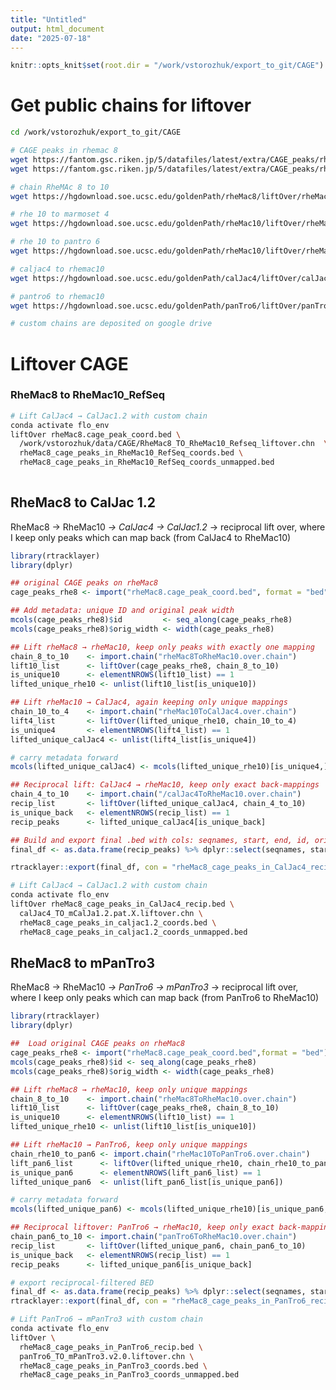 ```yaml
---
title: "Untitled"
output: html_document
date: "2025-07-18"
---
```


```r
knitr::opts_knit$set(root.dir = "/work/vstorozhuk/export_to_git/CAGE")
```


# Get public chains for liftover
```bash
cd /work/vstorozhuk/export_to_git/CAGE

# CAGE peaks in rhemac 8
wget https://fantom.gsc.riken.jp/5/datafiles/latest/extra/CAGE_peaks/rheMac8.cage_peak_coord.bed.gz
wget https://fantom.gsc.riken.jp/5/datafiles/latest/extra/CAGE_peaks/rheMac8.cage_peak_ann.txt.gz

# chain RheMAc 8 to 10
wget https://hgdownload.soe.ucsc.edu/goldenPath/rheMac8/liftOver/rheMac8ToRheMac10.over.chain.gz

# rhe 10 to marmoset 4
wget https://hgdownload.soe.ucsc.edu/goldenPath/rheMac10/liftOver/rheMac10ToCalJac4.over.chain.gz

# rhe 10 to pantro 6
wget https://hgdownload.soe.ucsc.edu/goldenPath/rheMac10/liftOver/rheMac10ToPanTro6.over.chain.gz

# caljac4 to rhemac10
wget https://hgdownload.soe.ucsc.edu/goldenPath/calJac4/liftOver/calJac4ToRheMac10.over.chain.gz

# pantro6 to rhemac10
wget https://hgdownload.soe.ucsc.edu/goldenPath/panTro6/liftOver/panTro6ToRheMac10.over.chain.gz

# custom chains are deposited on google drive 
```


# Liftover CAGE


### RheMac8 to RheMac10_RefSeq 

```bash
# Lift CalJac4 → CalJac1.2 with custom chain
conda activate flo_env
liftOver rheMac8.cage_peak_coord.bed \
  /work/vstorozhuk/data/CAGE/RheMac8_TO_RheMac10_Refseq_liftover.chn  \
  rheMac8_cage_peaks_in_RheMac10_RefSeq_coords.bed \
  rheMac8_cage_peaks_in_RheMac10_RefSeq_coords_unmapped.bed
  
```


## RheMac8 to CalJac 1.2

  RheMac8 -> RheMac10 *-> CalJac4 -> CalJac1.2
  *-> reciprocal lift over, where I keep only peaks which can map back (from CalJac4 to RheMac10) 
  
```r
library(rtracklayer)
library(dplyr)

## original CAGE peaks on rheMac8
cage_peaks_rhe8 <- import("rheMac8.cage_peak_coord.bed", format = "bed")

## Add metadata: unique ID and original peak width
mcols(cage_peaks_rhe8)$id         <- seq_along(cage_peaks_rhe8)
mcols(cage_peaks_rhe8)$orig_width <- width(cage_peaks_rhe8)

## Lift rheMac8 → rheMac10, keep only peaks with exactly one mapping
chain_8_to_10    <- import.chain("rheMac8ToRheMac10.over.chain")
lift10_list      <- liftOver(cage_peaks_rhe8, chain_8_to_10)
is_unique10      <- elementNROWS(lift10_list) == 1
lifted_unique_rhe10 <- unlist(lift10_list[is_unique10])

## Lift rheMac10 → CalJac4, again keeping only unique mappings
chain_10_to_4    <- import.chain("rheMac10ToCalJac4.over.chain")
lift4_list       <- liftOver(lifted_unique_rhe10, chain_10_to_4)
is_unique4       <- elementNROWS(lift4_list) == 1
lifted_unique_calJac4 <- unlist(lift4_list[is_unique4])

# carry metadata forward
mcols(lifted_unique_calJac4) <- mcols(lifted_unique_rhe10)[is_unique4,]

## Reciprocal lift: CalJac4 → rheMac10, keep only exact back‐mappings
chain_4_to_10    <- import.chain("/calJac4ToRheMac10.over.chain")
recip_list       <- liftOver(lifted_unique_calJac4, chain_4_to_10)
is_unique_back   <- elementNROWS(recip_list) == 1
recip_peaks      <- lifted_unique_calJac4[is_unique_back]

## Build and export final .bed with cols: seqnames, start, end, id, orig_width
final_df <- as.data.frame(recip_peaks) %>% dplyr::select(seqnames, start, end, width, score, strand, id, orig_width)

rtracklayer::export(final_df, con = "rheMac8_cage_peaks_in_CalJac4_recip.bed",format = "BED")
```

```bash
# Lift CalJac4 → CalJac1.2 with custom chain
conda activate flo_env
liftOver rheMac8_cage_peaks_in_CalJac4_recip.bed \
  calJac4_TO_mCalJa1.2.pat.X.liftover.chn \
  rheMac8_cage_peaks_in_caljac1.2_coords.bed \
  rheMac8_cage_peaks_in_caljac1.2_coords_unmapped.bed

```

## RheMac8 to mPanTro3

  RheMac8 -> RheMac10 *-> PanTro6 -> mPanTro3
  *-> reciprocal lift over, where I keep only peaks which can map back (from PanTro6 to RheMac10) 

```r
library(rtracklayer)
library(dplyr)

##  Load original CAGE peaks on rheMac8
cage_peaks_rhe8 <- import("rheMac8.cage_peak_coord.bed",format = "bed")
mcols(cage_peaks_rhe8)$id <- seq_along(cage_peaks_rhe8)
mcols(cage_peaks_rhe8)$orig_width <- width(cage_peaks_rhe8)

## Lift rheMac8 → rheMac10, keep only unique mappings
chain_8_to_10    <- import.chain("rheMac8ToRheMac10.over.chain")
lift10_list      <- liftOver(cage_peaks_rhe8, chain_8_to_10)
is_unique10      <- elementNROWS(lift10_list) == 1
lifted_unique_rhe10 <- unlist(lift10_list[is_unique10])

## Lift rheMac10 → PanTro6, keep only unique mappings
chain_rhe10_to_pan6 <- import.chain("rheMac10ToPanTro6.over.chain")
lift_pan6_list      <- liftOver(lifted_unique_rhe10, chain_rhe10_to_pan6)
is_unique_pan6      <- elementNROWS(lift_pan6_list) == 1
lifted_unique_pan6  <- unlist(lift_pan6_list[is_unique_pan6])

# carry metadata forward
mcols(lifted_unique_pan6) <- mcols(lifted_unique_rhe10)[is_unique_pan6,]

## Reciprocal liftover: PanTro6 → rheMac10, keep only exact back‐mappings
chain_pan6_to_10 <- import.chain("panTro6ToRheMac10.over.chain")
recip_list       <- liftOver(lifted_unique_pan6, chain_pan6_to_10)
is_unique_back   <- elementNROWS(recip_list) == 1
recip_peaks      <- lifted_unique_pan6[is_unique_back]

# export reciprocal‐filtered BED
final_df <- as.data.frame(recip_peaks) %>% dplyr::select(seqnames, start, end, width, score, strand, id, orig_width)
rtracklayer::export(final_df, con = "rheMac8_cage_peaks_in_PanTro6_recip.bed", format = "BED")

```

```bash
# Lift PanTro6 → mPanTro3 with custom chain
conda activate flo_env
liftOver \
  rheMac8_cage_peaks_in_PanTro6_recip.bed \
  panTro6_TO_mPanTro3.v2.0.liftover.chn \
  rheMac8_cage_peaks_in_PanTro3_coords.bed \
  rheMac8_cage_peaks_in_PanTro3_coords_unmapped.bed

```
